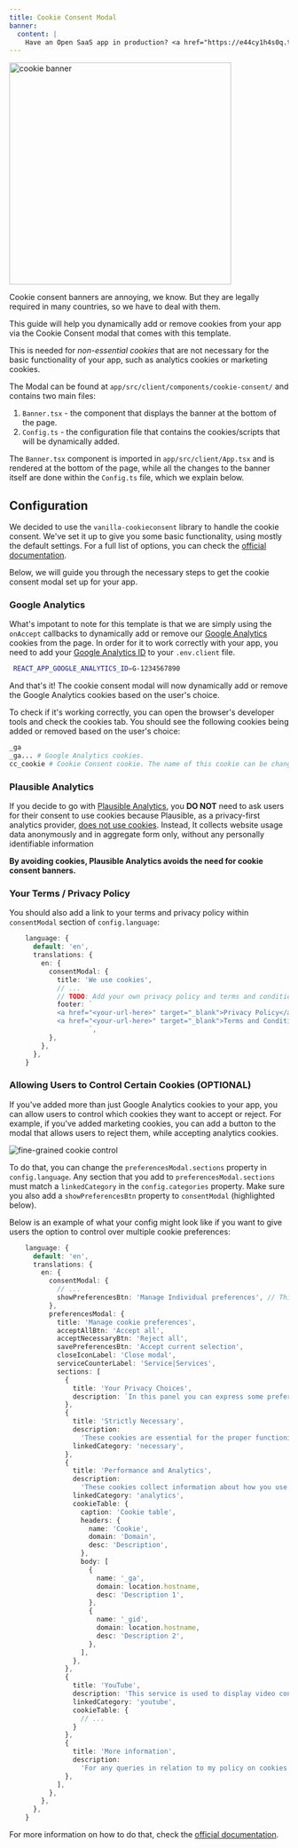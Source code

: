 ```yaml
---
title: Cookie Consent Modal
banner:
  content: |
    Have an Open SaaS app in production? <a href="https://e44cy1h4s0q.typeform.com/to/EPJCwsMi">We'll send you some swag! 👕</a>
---
```


<Image src={cookieBanner} alt="cookie banner" width="400px" />

Cookie consent banners are annoying, we know. But they are legally required in many countries, so we have to deal with them.

This guide will help you dynamically add or remove cookies from your app via the Cookie Consent modal that comes with this template. 

This is needed for *non-essential cookies* that are not necessary for the basic functionality of your app, such as analytics cookies or marketing cookies.

The Modal can be found at `app/src/client/components/cookie-consent/` and contains two main files:
1. `Banner.tsx` - the component that displays the banner at the bottom of the page.
2. `Config.ts` - the configuration file that contains the cookies/scripts that will be dynamically added.

The `Banner.tsx` component is imported in `app/src/client/App.tsx` and is rendered at the bottom of the page, while all the changes to the banner itself are done within the `Config.ts` file, which we explain below.

## Configuration

We decided to use the `vanilla-cookieconsent` library to handle the cookie consent. We've set it up to give you some basic functionality, using mostly the default settings. For a full list of options, you can check the [official documentation](https://www.npmjs.com/package/vanilla-cookieconsent).

Below, we will guide you through the necessary steps to get the cookie consent modal set up for your app.

### Google Analytics

What's impotant to note for this template is that we are simply using the `onAccept` callbacks to dynamically add or remove our [Google Analytics](/guides/analytics/#google-analytics) cookies from the page. In order for it to work correctly with your app, you need to add your [Google Analytics ID](/guides/analytics/#google-analytics) to your `.env.client` file.

```sh title=".env.client"
 REACT_APP_GOOGLE_ANALYTICS_ID=G-1234567890
```

And that's it! The cookie consent modal will now dynamically add or remove the Google Analytics cookies based on the user's choice.

To check if it's working correctly, you can open the browser's developer tools and check the cookies tab. You should see the following cookies being added or removed based on the user's choice:

```sh
_ga
_ga... # Google Analytics cookies.
cc_cookie # Cookie Consent cookie. The name of this cookie can be changed in the config file.
```

### Plausible Analytics

If you decide to go with [Plausible Analytics](/guides/analytics/#plausible), you **DO NOT** need to ask users for their consent to use cookies because Plausible, as a privacy-first analytics provider, [does not use cookies](https://plausible.io/privacy-focused-web-analytics). Instead, It collects website usage data anonymously and in aggregate form only, without any personally identifiable information

**By avoiding cookies, Plausible Analytics avoids the need for cookie consent banners.**

### Your Terms / Privacy Policy

You should also add a link to your terms and privacy policy within `consentModal` section of `config.language`:

```ts title="Config.ts" {10,11}
    language: {
      default: 'en',
      translations: {
        en: {
          consentModal: {
            title: 'We use cookies',
            // ...
            // TODO: Add your own privacy policy and terms and conditions links below.
            footer: `
            <a href="<your-url-here>" target="_blank">Privacy Policy</a>
            <a href="<your-url-here>" target="_blank">Terms and Conditions</a>
                    `,
          },
        },
      },
    }
```

### Allowing Users to Control Certain Cookies (OPTIONAL)

If you've added more than just Google Analytics cookies to your app, you can allow users to control which cookies they want to accept or reject. For example, if you've added marketing cookies, you can add a button to the modal that allows users to reject them, while accepting analytics cookies.

<Image src={preferences} alt="fine-grained cookie control" loading="lazy" />

To do that, you can change the `preferencesModal.sections` property in `config.language`. Any section that you add to `preferencesModal.sections` must match a `linkedCategory` in the `config.categories` property. Make sure you also add a `showPreferencesBtn` property to `consentModal` (highlighted below). 

Below is an example of what your config might look like if you want to give users the option to control over multiple cookie preferences:

```ts title="Config.ts" {7,9-67}
    language: {
      default: 'en',
      translations: {
        en: {
          consentModal: {
            // ...
            showPreferencesBtn: 'Manage Individual preferences', // This button will open the preferences modal below.
          },
          preferencesModal: {
            title: 'Manage cookie preferences',
            acceptAllBtn: 'Accept all',
            acceptNecessaryBtn: 'Reject all',
            savePreferencesBtn: 'Accept current selection',
            closeIconLabel: 'Close modal',
            serviceCounterLabel: 'Service|Services',
            sections: [
              {
                title: 'Your Privacy Choices',
                description: `In this panel you can express some preferences related to the processing of your personal information. You may review and change expressed choices at any time by resurfacing this panel via the provided link. To deny your consent to the specific processing activities described below, switch the toggles to off or use the “Reject all” button and confirm you want to save your choices.`,
              },
              {
                title: 'Strictly Necessary',
                description:
                  'These cookies are essential for the proper functioning of the website and cannot be disabled.',
                linkedCategory: 'necessary',
              },
              {
                title: 'Performance and Analytics',
                description:
                  'These cookies collect information about how you use our website. All of the data is anonymized and cannot be used to identify you.',
                linkedCategory: 'analytics',
                cookieTable: {
                  caption: 'Cookie table',
                  headers: {
                    name: 'Cookie',
                    domain: 'Domain',
                    desc: 'Description',
                  },
                  body: [
                    {
                      name: '_ga',
                      domain: location.hostname,
                      desc: 'Description 1',
                    },
                    {
                      name: '_gid',
                      domain: location.hostname,
                      desc: 'Description 2',
                    },
                  ],
                },
              },
              {
                title: 'YouTube',
                description: 'This service is used to display video content on the website.',
                linkedCategory: 'youtube',
                cookieTable: { 
                  // ...
                }
              },
              {
                title: 'More information',
                description:
                  'For any queries in relation to my policy on cookies and your choices, please <a href="#contact-page">contact us</a>',
              },
            ],
          },
        },
      },
    }
```

For more information on how to do that, check the [official documentation](https://cookieconsent.orestbida.com/reference/configuration-reference.html#translation-preferencesmodal-sections).
